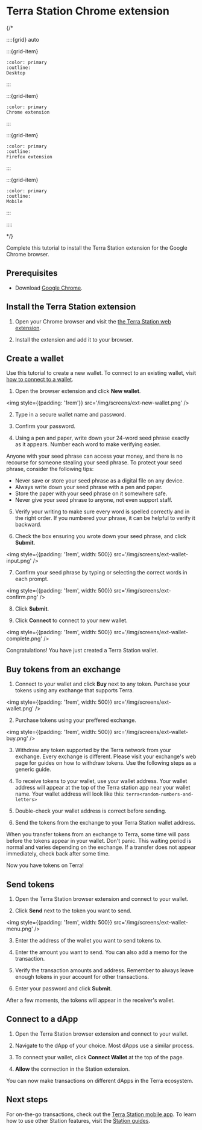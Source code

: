 
# Terra Station Chrome extension

{/*

::::{grid} auto

:::{grid-item}
```{button-link} terra-station-desktop.html
:color: primary
:outline:
Desktop
```
:::

:::{grid-item}
```{button-link} terra-station-extension.html
:color: primary
Chrome extension
```
:::

:::{grid-item}
```{button-link} terra-station-firefox.html
:color: primary
:outline:
Firefox extension
```
:::

:::{grid-item}
```{button-link} terra-station-mobile.html
:color: primary
:outline:
Mobile
```
:::

::::

*/}


Complete this tutorial to install the Terra Station extension for the Google Chrome browser.

## Prerequisites

- Download [Google Chrome](https://www.google.com/chrome/).

## Install the Terra Station extension

1. Open your Chrome browser and visit the [the Terra Station web extension](https://chrome.google.com/webstore/detail/terra-station/aiifbnbfobpmeekipheeijimdpnlpgpp).

2. Install the extension and add it to your browser.

## Create a wallet

Use this tutorial to create a new wallet. To connect to an existing wallet, visit [how to connect to a wallet](../wallet.mdx#connect-to-a-wallet-using-a-private-key).

1. Open the browser extension and click **New wallet**.

<img style={{padding: '1rem'}} src='/img/screens/ext-new-wallet.png' />

2. Type in a secure wallet name and password.

3. Confirm your password.

4. Using a pen and paper, write down your 24-word seed phrase exactly as it appears. Number each word to make verifying easier.

<Admonition type="danger">

Anyone with your seed phrase can access your money, and there is no recourse for someone stealing your seed phrase. To protect your seed phrase, consider the following tips:
- Never save or store your seed phrase as a digital file on any device.
- Always write down your seed phrase with a pen and paper.
- Store the paper with your seed phrase on it somewhere safe.
- Never give your seed phrase to anyone, not even support staff.

</Admonition>

5. Verify your writing to make sure every word is spelled correctly and in the right order. If you numbered your phrase, it can be helpful to verify it backward.

6. Check the box ensuring you wrote down your seed phrase, and click **Submit**.

<img style={{padding: '1rem', width: 500}} src='/img/screens/ext-wallet-input.png' />

7. Confirm your seed phrase by typing or selecting the correct words in each prompt.

<img style={{padding: '1rem', width: 500}} src='/img/screens/ext-confirm.png' />

8. Click **Submit**.

9. Click **Connect** to connect to your new wallet.

<img style={{padding: '1rem', width: 500}} src='/img/screens/ext-wallet-complete.png' />

Congratulations! You have just created a Terra Station wallet.

## Buy tokens from an exchange

1. Connect to your wallet and click **Buy** next to any token. Purchase your tokens using any exchange that supports Terra.

<img style={{padding: '1rem', width: 500}} src='/img/screens/ext-wallet.png' />

2. Purchase tokens using your preffered exchange.

<img style={{padding: '1rem', width: 500}} src='/img/screens/ext-wallet-buy.png' />

3. Withdraw any token supported by the Terra network from your exchange. Every exchange is different. Please visit your exchange's web page for guides on how to withdraw tokens. Use the following steps as a generic guide.

4. To receive tokens to your wallet, use your wallet address. Your wallet address will appear at the top of the Terra station app near your wallet name. Your wallet address will look like this: `terra<random-numbers-and-letters>`

5. Double-check your wallet address is correct before sending.

6. Send the tokens from the exchange to your Terra Station wallet address.

<Admonition type="caution" title="Transfer wait times">

When you transfer tokens from an exchange to Terra, some time will pass before the tokens appear in your wallet. Don't panic. This waiting period is normal and varies depending on the exchange. If a transfer does not appear immediately, check back after some time.

</Admonition>

Now you have tokens on Terra!

## Send tokens

1. Open the Terra Station browser extension and connect to your wallet.

2. Click **Send** next to the token you want to send.

<img style={{padding: '1rem', width: 500}} src='/img/screens/ext-wallet-menu.png' />

3. Enter the address of the wallet you want to send tokens to.

4. Enter the amount you want to send. You can also add a memo for the transaction.

6. Verify the transaction amounts and address. Remember to always leave enough tokens in your account for other transactions.

7.  Enter your password and click **Submit**.

After a few moments, the tokens will appear in the receiver's wallet.

## Connect to a dApp

1. Open the Terra Station browser extension and connect to your wallet.

2. Navigate to the dApp of your choice. Most dApps use a similar process.

3. To connect your wallet, click **Connect Wallet** at the top of the page.

4. **Allow** the connection in the Station extension. 

You can now make transactions on different dApps in the Terra ecosystem.

## Next steps

For on-the-go transactions, check out the [Terra Station mobile app](./terra-station-mobile.mdx). To learn how to use other Station features, visit the [Station guides](../README.mdx).

